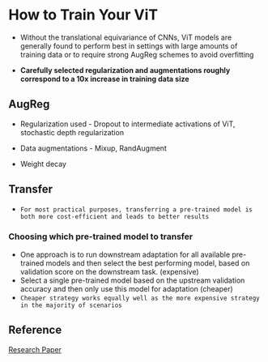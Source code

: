# How to Train Your ViT

* Without the translational
equivariance of CNNs, ViT models are generally found to perform best in settings with large amounts of training data or to require strong AugReg schemes to avoid overfitting

* **Carefully selected regularization and augmentations roughly correspond to a 10x increase in training data size**


## AugReg
* Regularization used - Dropout to intermediate activations of ViT, stochastic depth regularization 

* Data augmentations - Mixup, RandAugment

* Weight decay


## Transfer
* `For most practical purposes, transferring a pre-trained model is both more cost-efficient and leads to better results`


### Choosing which pre-trained model to transfer
* One approach is to run downstream adaptation for all available pre-trained models and then select the best performing model, based on validation score on the downstream task. (expensive)
* Select a single pre-trained model based on the upstream validation accuracy and then only use this model for adaptation (cheaper)
* `Cheaper strategy works equally well as the more expensive strategy in the majority of scenarios`


















## Reference
[Research Paper](https://arxiv.org/pdf/2106.10270.pdf)